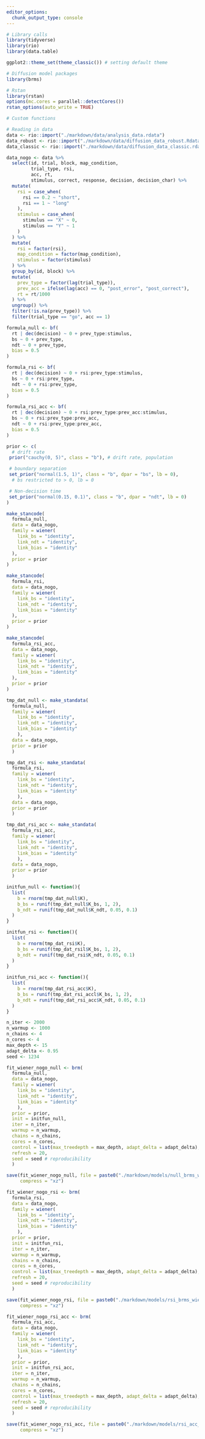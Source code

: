 ```yaml
---
editor_options:
  chunk_output_type: console
---
```

```r
# Library calls
library(tidyverse)
library(rio)
library(data.table)

ggplot2::theme_set(theme_classic()) # setting default theme

# Diffusion model packages
library(brms)

# Rstan
library(rstan)
options(mc.cores = parallel::detectCores())
rstan_options(auto_write = TRUE)
```

```r
# Custom functions

```

```r
# Reading in data
data <- rio::import("./markdown/data/analysis_data.rdata")
data_robust <- rio::import("./markdown/data/diffusion_data_robust.Rdata")
data_classic <- rio::import("./markdown/data/diffusion_data_classic.rdata")
```

```r
data_nogo <- data %>%
  select(id, trial, block, map_condition,
         trial_type, rsi, 
         acc, rt,
         stimulus, correct, response, decision, decision_char) %>% 
  mutate(
    rsi = case_when(
      rsi == 0.2 ~ "short",
      rsi == 1 ~ "long"
    ),
    stimulus = case_when(
      stimulus == "X" ~ 0,
      stimulus == "Y" ~ 1
    )
  ) %>% 
  mutate(
    rsi = factor(rsi),
    map_condition = factor(map_condition),
    stimulus = factor(stimulus)
  ) %>% 
  group_by(id, block) %>% 
  mutate(
    prev_type = factor(lag(trial_type)),
    prev_acc = ifelse(lag(acc) == 0, "post_error", "post_correct"),
    rt = rt/1000
  ) %>% 
  ungroup() %>% 
  filter(!is.na(prev_type)) %>% 
  filter(trial_type == "go", acc == 1)
```

```r
formula_null <- bf(
  rt | dec(decision) ~ 0 + prev_type:stimulus,
  bs ~ 0 + prev_type,
  ndt ~ 0 + prev_type,
  bias = 0.5
)

formula_rsi <- bf(
  rt | dec(decision) ~ 0 + rsi:prev_type:stimulus,
  bs ~ 0 + rsi:prev_type,
  ndt ~ 0 + rsi:prev_type,
  bias = 0.5
)

formula_rsi_acc <- bf(
  rt | dec(decision) ~ 0 + rsi:prev_type:prev_acc:stimulus,
  bs ~ 0 + rsi:prev_type:prev_acc,
  ndt ~ 0 + rsi:prev_type:prev_acc,
  bias = 0.5
)
```

```r
prior <- c(
  # drift rate
 prior("cauchy(0, 5)", class = "b"), # drift rate, population

 # boundary separation
 set_prior("normal(1.5, 1)", class = "b", dpar = "bs", lb = 0), 
  # bs restricted to > 0, lb = 0

 # Non-decision time
 set_prior("normal(0.15, 0.1)", class = "b", dpar = "ndt", lb = 0)
)
```

```r
make_stancode(
  formula_null,
  data = data_nogo,
  family = wiener(
    link_bs = "identity",
    link_ndt = "identity",
    link_bias = "identity"
  ),
  prior = prior
)

make_stancode(
  formula_rsi,
  data = data_nogo,
  family = wiener(
    link_bs = "identity",
    link_ndt = "identity",
    link_bias = "identity"
  ),
  prior = prior
)

make_stancode(
  formula_rsi_acc,
  data = data_nogo,
  family = wiener(
    link_bs = "identity",
    link_ndt = "identity",
    link_bias = "identity"
  ),
  prior = prior
)
```

```r
tmp_dat_null <- make_standata(
  formula_null, 
  family = wiener(
    link_bs = "identity", 
    link_ndt = "identity",
    link_bias = "identity"
    ),
  data = data_nogo,
  prior = prior
  )

tmp_dat_rsi <- make_standata(
  formula_rsi, 
  family = wiener(
    link_bs = "identity", 
    link_ndt = "identity",
    link_bias = "identity"
    ),
  data = data_nogo,
  prior = prior
  )

tmp_dat_rsi_acc <- make_standata(
  formula_rsi_acc, 
  family = wiener(
    link_bs = "identity", 
    link_ndt = "identity",
    link_bias = "identity"
    ),
  data = data_nogo,
  prior = prior
  )
```

```r
initfun_null <- function(){
  list(
    b = rnorm(tmp_dat_null$K), 
    b_bs = runif(tmp_dat_null$K_bs, 1, 2),
    b_ndt = runif(tmp_dat_null$K_ndt, 0.05, 0.1)
  )
}

initfun_rsi <- function(){
  list(
    b = rnorm(tmp_dat_rsi$K), 
    b_bs = runif(tmp_dat_rsil$K_bs, 1, 2),
    b_ndt = runif(tmp_dat_rsi$K_ndt, 0.05, 0.1)
  )
}

initfun_rsi_acc <- function(){
  list(
    b = rnorm(tmp_dat_rsi_acc$K), 
    b_bs = runif(tmp_dat_rsi_accl$K_bs, 1, 2),
    b_ndt = runif(tmp_dat_rsi_acc$K_ndt, 0.05, 0.1)
  )
}
```

```r
n_iter <- 2000
n_warmup <- 1000
n_chains <- 4
n_cores <- 4
max_depth <- 15
adapt_delta <- 0.95
seed <- 1234
```

```r
fit_wiener_nogo_null <- brm(
  formula_null, 
  data = data_nogo,
  family = wiener(
    link_bs = "identity", 
    link_ndt = "identity",
    link_bias = "identity"
    ),
  prior = prior, 
  init = initfun_null,
  iter = n_iter, 
  warmup = n_warmup, 
  chains = n_chains,
  cores = n_cores, 
  control = list(max_treedepth = max_depth, adapt_delta = adapt_delta),
  refresh = 20,
  seed = seed # reproducibility
  )
```

```r
save(fit_wiener_nogo_null, file = paste0("./markdown/models/null_brms_wiener_fit_nogo_", Sys.Date(), ".rda"),
     compress = "xz")
```

```r
fit_wiener_nogo_rsi <- brm(
  formula_rsi, 
  data = data_nogo,
  family = wiener(
    link_bs = "identity", 
    link_ndt = "identity",
    link_bias = "identity"
    ),
  prior = prior, 
  init = initfun_rsi,
  iter = n_iter, 
  warmup = n_warmup, 
  chains = n_chains,
  cores = n_cores, 
  control = list(max_treedepth = max_depth, adapt_delta = adapt_delta),
  refresh = 20,
  seed = seed # reproducibility
  )
```

```r
save(fit_wiener_nogo_rsi, file = paste0("./markdown/models/rsi_brms_wiener_fit_nogo_", Sys.Date(), ".rda"),
     compress = "xz")
```

```r
fit_wiener_nogo_rsi_acc <- brm(
  formula_rsi_acc, 
  data = data_nogo,
  family = wiener(
    link_bs = "identity", 
    link_ndt = "identity",
    link_bias = "identity"
    ),
  prior = prior, 
  init = initfun_rsi_acc,
  iter = n_iter, 
  warmup = n_warmup, 
  chains = n_chains,
  cores = n_cores, 
  control = list(max_treedepth = max_depth, adapt_delta = adapt_delta),
  refresh = 20,
  seed = seed # reproducibility
  )
```

```r
save(fit_wiener_nogo_rsi_acc, file = paste0("./markdown/models/rsi_acc_brms_wiener_fit_nogo_", Sys.Date(), ".rda"),
     compress = "xz")
```